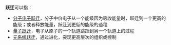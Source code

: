 '''跃迁'''可以指：

*[[分子电子跃迁|分子电子跃迁]]，分子中价电子从一个能级因为吸收能量时，跃迁到一个更高的能级；或者释放能量，跃迁到更低的能级的過程
*[[量子跃迁|量子跃迁]]，电子从原子的一个轨道跳跃到另一个轨道上的过程
*[[元系统跃迁|元系统跃迁]]，通过进化，突现更高层次的组织或控制

{{Disambig|Cat=二字消歧义}}